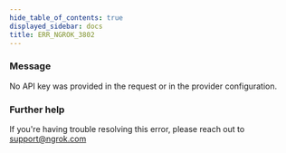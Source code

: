 ```yaml
---
hide_table_of_contents: true
displayed_sidebar: docs
title: ERR_NGROK_3802
---
```




### Message

No API key was provided in the request or in the provider configuration.

<ErrorDetails error="err_ngrok_3802" />

### Further help

If you're having trouble resolving this error, please reach out to [support@ngrok.com](mailto:support@ngrok.com?subject=Help%20with%20ERR_NGROK_3802)
